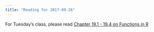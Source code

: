 ```yaml
---
title: "Reading for 2017-09-26"
---
```


For Tuesday's class, please read [Chapter 19.1 - 19.4 on Functions in R](http://r4ds.had.co.nz/functions.html)